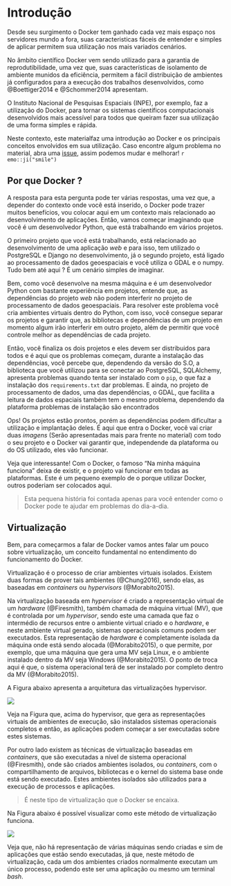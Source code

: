 # Introdução

Desde seu surgimento o Docker tem ganhado cada vez mais espaço nos servidores mundo a fora, suas caracteristicas fáceis de entender e simples de aplicar permitem sua utilização nos mais variados cenários.

No âmbito científico Docker vem sendo utilizado para a garantia de reprodutibilidade, uma vez que, suas características de isolamento de ambiente munidos da eficiência, permitem a fácil distribuição de ambientes já configurados para a execução dos trabalhos desenvolvidos, como @Boettiger2014 e @Schommer2014 apresentam.

O Instituto Nacional de Pesquisas Espaciais (INPE), por exemplo, faz a utilização do Docker, para tornar os sistemas científicos computacionais desenvolvidos mais acessível para todos que queiram fazer sua utilização de uma forma simples e rápida.

Neste contexto, este materialfaz uma introdução ao Docker e os principais conceitos envolvidos em sua utilização. Caso encontre algum problema no material, abra uma [issue](https://github.com/dataAt/introducao-docker/issues), assim podemos mudar e melhorar! `r emo::ji("smile")`

## Por que Docker ?

<!--
Talvez inserir

Containerization is increasingly popular because containers are:

    Flexible: Even the most complex applications can be containerized.
    Lightweight: Containers leverage and share the host kernel.
    Interchangeable: You can deploy updates and upgrades on-the-fly.
    Portable: You can build locally, deploy to the cloud, and run anywhere.
    Scalable: You can increase and automatically distribute container replicas.
    Stackable: You can stack services vertically and on-the-fly.
-->

A resposta para esta pergunta pode ter várias respostas, uma vez que, a depender do contexto onde você está inserido, o Docker pode trazer muitos benefícios, vou colocar aqui em um contexto mais relacionado ao desenvolvimento de aplicações. Então, vamos começar imaginando que você é um desenvolvedor Python, que está trabalhando em vários projetos.

O primeiro projeto que você está trabalhando, está relacionado ao desenvolvimento de uma aplicação *web* e para isso, tem utilizado o PostgreSQL e Django no desenvolvimento, já o segundo projeto, está ligado ao processamento de dados geoespaciais e você utiliza o GDAL e o numpy. Tudo bem até aqui ? É um cenário simples de imaginar.

Bem, como você desenvolve na mesma máquina e é um desenvolvedor Python com bastante experiência em projetos, entende que, as dependências do projeto *web* não podem interferir no projeto de processamento de dados geoespaciais. Para resolver este problema você cria ambientes virtuais dentro do Python, com isso, você consegue separar os projetos e garantir que, as bibliotecas e dependências de um projeto em momento algum irão interferir em outro projeto, além de permitir que você controle melhor as dependências de cada projeto.

Então, você finaliza os dois projetos e eles devem ser distribuidos para todos e é aqui que os problemas começam, durante a instalação das dependências, você percebe que, dependendo da versão do S.O, a biblioteca que você utilizou para se conectar ao PostgreSQL, SQLAlchemy, apresenta problemas quando tenta ser instalado com o `pip`, o que faz a instalação dos `requirements.txt` dar problemas. E ainda, no projeto de processamento de dados, uma das dependências, o GDAL, que facilita a leitura de dados espaciais também tem o mesmo problema, dependendo da plataforma problemas de instalação são encontrados

Ops! Os projetos estão prontos, porém as dependências podem dificultar a utilização e implantação deles. É aqui que entra o Docker, você vai criar duas *imagens* (Serão apresentadas mais para frente no material) com todo o seu projeto e o Docker vai garantir que, independende da plataforma ou do OS utilizado, eles vão funcionar.

Veja que interessante! Com o Docker, o famoso "Na minha máquina funciona" deixa de existir, e o projeto vai funcionar em todas as plataformas. Este é um pequeno exemplo de o porque utilizar Docker, outros poderiam ser colocados aqui.

> Esta pequena história foi contada apenas para você entender como o Docker pode te ajudar em problemas do dia-a-dia.

## Virtualização

Bem, para começarmos a falar de Docker vamos antes falar um pouco sobre virtualização, um conceito fundamental no entendimento do funcionamento do Docker.

Virtualização é o processo de criar ambientes virtuais isolados. Existem duas formas de prover tais ambientes (@Chung2016), sendo elas, as baseadas em *containers* ou *hypervisors* (@Morabito2015).

Na virtualização baseada em *hypervisor* é criado a representação virtual de um *hardware* (@Firesmith), também chamada de máquina virtual (MV), que é controlada por um *hypervisor*, sendo este uma camada que faz o intermédio de recursos entre o ambiente virtual criado e o *hardware*, e neste ambiente virtual gerado, sistemas operacionais comuns podem ser executados. Esta representação de *hardware* é completamente isolada da máquina onde está sendo alocada (@Morabito2015), o que permite, por exemplo, que uma máquina que gera uma MV seja Linux, e o ambiente instalado dentro da MV seja Windows (@Morabito2015). O ponto de troca aqui é que, o sistema operacional terá de ser instalado por completo dentro da MV (@Morabito2015).

A Figura abaixo apresenta a arquitetura das virtualizações hypervisor.

![](res/1_intro/hypervisor_overview.svg)

Veja na Figura que, acima do hypervisor, que gera as representações virtuais de ambientes de execução, são instalados sistemas operacionais completos e então, as aplicações podem começar a ser executadas sobre estes sistemas.

Por outro lado existem as técnicas de virtualização baseadas em *containers*, que são executadas a nível de sistema operacional (@Firesmith), onde são criados ambientes isolados, ou *containers*, com o compartilhamento de arquivos, bibliotecas e o kernel do sistema base onde está sendo executado. Estes ambientes isolados são utilizados para a execução de processos e aplicações.

> É neste tipo de virtualização que o Docker se encaixa.

Na Figura abaixo é possível visualizar como este método de virtualização funciona.

![](res/1_intro/container_overview.svg)

Veja que, não há representação de várias máquinas sendo criadas e sim de aplicações que estão sendo executadas, já que, neste método de virtualização, cada um dos ambientes criados normalmente executam um único processo, podendo este ser uma aplicação ou mesmo um terminal *bash*.
